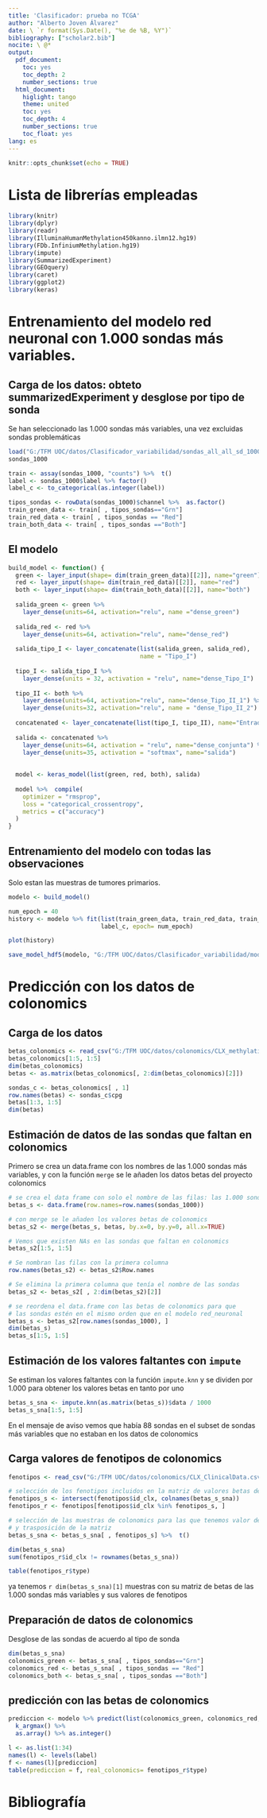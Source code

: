 ---
title: 'Clasificador: prueba no TCGA'
author: "Alberto Joven Álvarez"
date: \ `r format(Sys.Date(), "%e de %B, %Y")`
bibliography: ["scholar2.bib"]
nocite: \ @*
output:
  pdf_document: 
    toc: yes
    toc_depth: 2
    number_sections: true
  html_document: 
    higlight: tango
    theme: united
    toc: yes
    toc_depth: 4
    number_sections: true
    toc_float: yes
lang: es
---

```{r setup, include=FALSE}
knitr::opts_chunk$set(echo = TRUE)
```

# Lista de librerías empleadas

```{r librerias, warning=FALSE, message=FALSE}

library(knitr)
library(dplyr)
library(readr)
library(IlluminaHumanMethylation450kanno.ilmn12.hg19)
library(FDb.InfiniumMethylation.hg19)
library(impute)
library(SummarizedExperiment)
library(GEOquery)
library(caret)
library(ggplot2)
library(keras)

```

# Entrenamiento del modelo red neuronal con 1.000 sondas más variables.

## Carga de los datos: obteto summarizedExperiment y desglose por tipo de sonda

Se han seleccionado las 1.000 sondas más variables, una vez excluidas sondas problemáticas

```{r}
load("G:/TFM UOC/datos/Clasificador_variabilidad/sondas_all_all_sd_1000.Rda")
sondas_1000

train <- assay(sondas_1000, "counts") %>%  t()
label <- sondas_1000$label %>% factor()
label_c <- to_categorical(as.integer(label))

tipos_sondas <- rowData(sondas_1000)$channel %>%  as.factor()
train_green_data <- train[ , tipos_sondas=="Grn"]
train_red_data <- train[ , tipos_sondas == "Red"]
train_both_data <- train[ , tipos_sondas =="Both"]

```

## El modelo

```{r}
build_model <- function() {
  green <- layer_input(shape= dim(train_green_data)[[2]], name="green")
  red <- layer_input(shape= dim(train_red_data)[[2]], name="red")
  both <- layer_input(shape= dim(train_both_data)[[2]], name="both")
  
  salida_green <- green %>% 
    layer_dense(units=64, activation="relu", name ="dense_green")
  
  salida_red <- red %>% 
    layer_dense(units=64, activation="relu", name="dense_red")  
  
  salida_tipo_I <- layer_concatenate(list(salida_green, salida_red),
                                     name = "Tipo_I")
  
  tipo_I <- salida_tipo_I %>% 
    layer_dense(units = 32, activation = "relu", name="dense_Tipo_I")
  
  tipo_II <- both %>% 
    layer_dense(units=64, activation="relu", name="dense_Tipo_II_1") %>% 
    layer_dense(units=32, activation="relu", name = "dense_Tipo_II_2")
  
  concatenated <- layer_concatenate(list(tipo_I, tipo_II), name="Entrada_Tipo_I_TipoII")
  
  salida <- concatenated %>% 
    layer_dense(units=64, activation = "relu", name="dense_conjunta") %>% 
    layer_dense(units=35, activation = "softmax", name="salida")
  
  
  model <- keras_model(list(green, red, both), salida)
  
  model %>%  compile(
    optimizer = "rmsprop",
    loss = "categorical_crossentropy",
    metrics = c("accuracy")
  )
}
```

## Entrenamiento del modelo con todas las observaciones

Solo estan las muestras de tumores primarios.

```{r entrenamiento_modelo, cache=TRUE}
modelo <- build_model()

num_epoch = 40
history <- modelo %>% fit(list(train_green_data, train_red_data, train_both_data ), 
                          label_c, epoch= num_epoch)

plot(history)

save_model_hdf5(modelo, "G:/TFM UOC/datos/Clasificador_variabilidad/modelo_1000_all_all.h5")

```

#  Predicción con los datos de colonomics

## Carga de los datos

```{r colonomics, cache=TRUE}

betas_colonomics <- read_csv("G:/TFM UOC/datos/colonomics/CLX_methylation_betas_2014Apr25.txt")
betas_colonomics[1:5, 1:5] 
dim(betas_colonomics)
betas <- as.matrix(betas_colonomics[, 2:dim(betas_colonomics)[2]])

sondas_c <- betas_colonomics[ , 1]
row.names(betas) <- sondas_c$cpg
betas[1:3, 1:5]
dim(betas)


```

## Estimación de datos de las sondas que faltan en colonomics

Primero se crea un data.frame con los nombres de las 1.000 sondas más variables, y con la función `merge` se le añaden los datos betas del proyecto colonomics

```{r}
# se crea el data frame con solo el nombre de las filas: las 1.000 sondas más variables
betas_s <- data.frame(row.names=row.names(sondas_1000))

# con merge se le añaden los valores betas de colonomics
betas_s2 <- merge(betas_s, betas, by.x=0, by.y=0, all.x=TRUE)

# Vemos que existen NAs en las sondas que faltan en colonomics
betas_s2[1:5, 1:5]

# Se nombran las filas con la primera columna
row.names(betas_s2) <- betas_s2$Row.names

# Se elimina la primera columna que tenía el nombre de las sondas
betas_s2 <- betas_s2[ , 2:dim(betas_s2)[2]]

# se reordena el data.frame con las betas de colonomics para que
# las sondas estén en el mismo orden que en el modelo red_neuronal
betas_s <- betas_s2[row.names(sondas_1000), ]
dim(betas_s)
betas_s[1:5, 1:5]

```

## Estimación de los valores faltantes con `impute` 

Se estiman los valores faltantes con la función `impute.knn` y se dividen por 1.000 para obtener los valores betas en tanto por uno

```{r}

betas_s_sna <- impute.knn(as.matrix(betas_s))$data / 1000
betas_s_sna[1:5, 1:5]


```

En el mensaje de aviso vemos que había 88 sondas en el subset de sondas más variables que no estaban en los datos de colonomics

## Carga valores de fenotipos de colonomics

```{r}

fenotipos <- read_csv("G:/TFM UOC/datos/colonomics/CLX_ClinicalData.csv")

# selección de los fenotipos incluidos en la matriz de valores betas de colonomics
fenotipos_s <- intersect(fenotipos$id_clx, colnames(betas_s_sna))
fenotipos_r <- fenotipos[fenotipos$id_clx %in% fenotipos_s, ]

# selección de las muestras de colonomics para las que tenemos valor de fenotipo
# y trasposición de la matriz
betas_s_sna <- betas_s_sna[ , fenotipos_s] %>%  t()

dim(betas_s_sna)
sum(fenotipos_r$id_clx != rownames(betas_s_sna))

table(fenotipos_r$type)

```
ya tenemos `r dim(betas_s_sna)[1]`  muestras con su matriz de betas de las 1.000 sondas más variables y sus valores de fenotipos

## Preparación de datos de colonomics

Desglose de las sondas de acuerdo al tipo de sonda 

```{r}

dim(betas_s_sna)
colonomics_green <- betas_s_sna[ , tipos_sondas=="Grn"]
colonomics_red <- betas_s_sna[ , tipos_sondas == "Red"]
colonomics_both <- betas_s_sna[ , tipos_sondas =="Both"]

```

## predicción con las betas de colonomics

```{r}
prediccion <- modelo %>% predict(list(colonomics_green, colonomics_red, colonomics_both)) %>% 
  k_argmax() %>% 
  as.array() %>% as.integer()

l <- as.list(1:34)
names(l) <- levels(label)
f <- names(l)[prediccion]
table(prediccion = f, real_colonomics= fenotipos_r$type)

```



# Bibliografía

